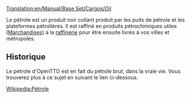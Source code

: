 [[Translation:en/Manual/Base Set/Cargos/Oil]]

{{fr/Cargaison|nom=Pétrole
|image=en/Oil.png
|produit=[[fr/Manual/Base Set/Industries/Puits de pétrole|Puis de pétrole]], [[fr/Manual/Base Set/Industries/Plateforme pétrolière|Plateforme pétrolière]]
|accepté=[[fr/Manual/Base Set/Industries/Raffinerie|Raffinerie]]
}}

Le pétrole est un produit noir collant produit par les puits de pétrole et les plateformes pétrolières. Il est raffiné en produits pétrochimiques utiles ([[fr/Manual/Base Set/Cargos/Marchandises|Marchandises]]) à la [[fr/Manual/Base Set/Industries/Raffinerie|raffinerie]] pour être ensuite livrés à vos villes et métropoles.

==Historique==
Le pétrole d'OpenTTD est en fait du pétrole brut, dans la vraie vie. Vous trouverez plus à ce sujet en suivant le lien ci-dessous.

[https://www.wikipedia.org/wiki/fr:Pétrole Wikipedia:Pétrole]